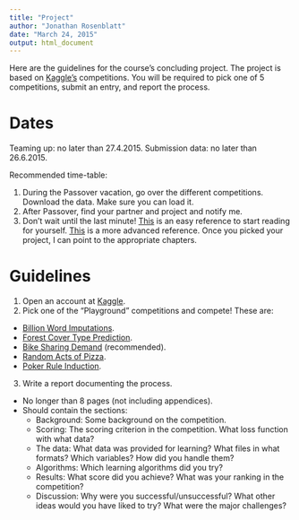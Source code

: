```yaml
---
title: "Project"
author: "Jonathan Rosenblatt"
date: "March 24, 2015"
output: html_document
---
```


Here are the guidelines for the course's concluding project.
The project is based on [Kaggle's]() competitions.
You will be required to pick one of 5 competitions, submit an entry, and report the process.

# Dates
Teaming up: no later than 27.4.2015.
Submission data: no later than 26.6.2015.

Recommended time-table:

1. During the Passover vacation, go over the different competitions. Download the data. Make sure you can load it. 
2. After Passover, find your partner and project and notify me.
3. Don't wait until the last minute! [This](http://www-bcf.usc.edu/~gareth/ISL/) is an easy reference to start reading for yourself. [This](http://statweb.stanford.edu/~tibs/ElemStatLearn/) is a more advanced reference. Once you picked your project, I can point to the appropriate chapters.



# Guidelines

1. Open an account at [Kaggle](https://www.kaggle.com/).
2. Pick one of the "Playground" competitions and compete! These are: 
  - [Billion Word Imputations](https://www.kaggle.com/c/billion-word-imputation).
  - [Forest Cover Type Prediction](https://www.kaggle.com/c/forest-cover-type-prediction).
  - [Bike Sharing Demand](https://www.kaggle.com/c/bike-sharing-demand) (recommended). 
  - [Random Acts of Pizza](https://www.kaggle.com/c/random-acts-of-pizza).
  - [Poker Rule Induction](https://www.kaggle.com/c/poker-rule-induction).
3. Write a report documenting the process.
  - No longer than 8 pages (not including appendices).
  - Should contain the sections:
    - Background: Some background on the competition. 
    - Scoring: The scoring criterion in the competition. What loss function with what data?
    - The data: What data was provided for learning? What files in what formats? Which variables? How did you handle them?
    - Algorithms: Which learning algorithms did you try?
    - Results: What score did you achieve? What was your ranking in the competition?
    - Discussion: Why were you successful/unsuccessful? What other ideas would you have liked to try? What were the major challenges? 
    
